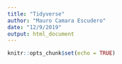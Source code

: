 ```yaml
---
title: "Tidyverse"
author: "Mauro Camara Escudero"
date: "12/9/2019"
output: html_document
---
```


```r
knitr::opts_chunk$set(echo = TRUE)
```



